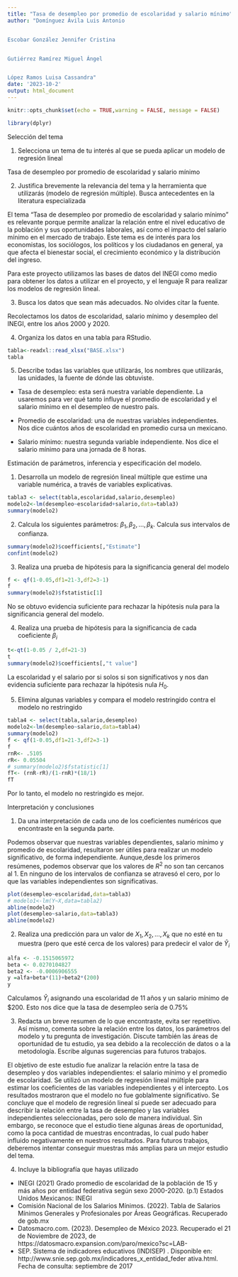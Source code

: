 ```yaml
---
title: "Tasa de desempleo por promedio de escolaridad y salario mínimo"
author: "Domínguez Ávila Luis Antonio


Escobar González Jennifer Cristina


Gutiérrez Ramírez Miguel Ángel


López Ramos Luisa Cassandra"
date: '2023-10-2'
output: html_document
---
```

```r
knitr::opts_chunk$set(echo = TRUE,warning = FALSE, message = FALSE)
```
```r
library(dplyr)
```
Selección del tema

(1) Selecciona un tema de tu interés al que se pueda aplicar un modelo de regresión
lineal

Tasa de desempleo por promedio de escolaridad y salario mínimo

(2) Justifica brevemente la relevancia del tema y la herramienta que utilizarás
(modelo de regresión múltiple). Busca antecedentes en la literatura especializada

El tema "Tasa de desempleo por promedio de escolaridad y salario mínimo" es relevante porque permite analizar la relación entre el nivel educativo de la población y sus oportunidades laborales, así como el impacto del salario mínimo en el mercado de trabajo. Este tema es de interés para los economistas, los sociólogos, los políticos y los ciudadanos en general, ya que afecta el bienestar social, el crecimiento económico y la distribución del ingreso.

Para este proyecto utilizamos las bases de datos del INEGI como medio para obtener los datos a utilizar en el proyecto, y el lenguaje R para realizar los modelos de regresión lineal.

(3) Busca los datos que sean más adecuados. No olvides citar la fuente.

Recolectamos los datos de escolaridad, salario mínimo y desempleo del INEGI, entre los años 2000 y 2020.

(4) Organiza los datos en una tabla para RStudio.
```r
tabla<-readxl::read_xlsx("BASE.xlsx")
tabla
```

(5) Describe todas las variables que utilizarás, los nombres que utilizarás, las
unidades, la fuente de dónde las obtuviste.

- Tasa de desempleo: esta será nuestra variable dependiente. La usaremos para ver qué tanto influye el promedio de escolaridad y el salario mínimo en el desempleo de nuestro país.

- Promedio de escolaridad: una de nuestras variables independientes. Nos dice cuántos años de escolaridad en promedio cursa un mexicano.

- Salario mínimo: nuestra segunda variable independiente. Nos dice el salario mínimo para una jornada de 8 horas.

Estimación de parámetros, inferencia y especificación del modelo.

(1) Desarrolla un modelo de regresión lineal múltiple que estime una variable
numérica, a través de variables explicativas.
```r
tabla3 <- select(tabla,escolaridad,salario,desempleo)
modelo2<-lm(desempleo~escolaridad+salario,data=tabla3)
summary(modelo2)
```
(2) Calcula los siguientes parámetros: $\beta_1,\beta_2,...,\beta_k$. Calcula sus intervalos de
confianza.
```r
summary(modelo2)$coefficients[,"Estimate"]
confint(modelo2)
```
(3) Realiza una prueba de hipótesis para la significancia general del modelo
```r
f <- qf(1-0.05,df1=21-3,df2=3-1)
f
summary(modelo2)$fstatistic[1]
```
No se obtuvo evidencia suficiente para rechazar la hipótesis nula para la significancia general del modelo.

(4) Realiza una prueba de hipótesis para la significancia de cada coeficiente $\beta_i$
```r
t<-qt(1-0.05 / 2,df=21-3)
t
summary(modelo2)$coefficients[,"t value"]
```
La escolaridad y el salario por si solos si son significativos y nos dan evidencia suficiente para rechazar la hipótesis nula $H_0$.

(5) Elimina algunas variables y compara el modelo restringido contra el modelo
no restringido
```r
tabla4 <- select(tabla,salario,desempleo)
modelo2<-lm(desempleo~salario,data=tabla4)
summary(modelo2)
f <- qf(1-0.05,df1=21-3,df2=3-1)
f
rnR<- .5105
rR<- 0.05504
# summary(modelo2)$fstatistic[1]
fT<- (rnR-rR)/(1-rnR)*(18/1)
fT
```
Por lo tanto, el modelo no restringido es mejor.

Interpretación y conclusiones

(1) Da una interpretación de cada uno de los coeficientes numéricos que encontraste en la segunda parte.

Podemos observar que nuestras variables dependientes, salario mínimo y promedio de escolaridad, resultaron ser útiles para realizar un modelo significativo, de forma independiente. Aunque,desde los primeros resúmenes, podemos observar que los valores de $R^2$ no son tan cercanos al 1. En ninguno de los intervalos de confianza se atravesó el cero, por lo que las variables independientes son significativas.
```r
plot(desempleo~escolaridad,data=tabla3)
# modelo1<-lm(Y~X,data=tabla2)
abline(modelo2)
plot(desempleo~salario,data=tabla3)
abline(modelo2)
```

(2) Realiza una predicción para un valor de $X_1,X_2,...,X_k$ que no esté en tu muestra (pero que esté cerca de los valores) para predecir el valor de $\hat{Y}_i$
```r
alfa <- -0.1515065972  
beta <- 0.0270104827 
beta2 <- -0.0006906555
y =alfa+beta*(11)+beta2*(200) 
y
```
Calculamos $\hat{Y}_i$ asignando una escolaridad de 11 años y un salario mínimo de $200. Esto nos dice que la tasa de desempleo sería de 0.75%

(3) Redacta un breve resumen de lo que encontraste, evita ser repetitivo. Así
mismo, comenta sobre la relación entre los datos, los parámetros del modelo
y tu pregunta de investigación. Discute también las áreas de oportunidad de
tu estudio, ya sea debido a la recolección de datos o a la metodología. Escribe
algunas sugerencias para futuros trabajos.

El objetivo de este estudio fue analizar la relación entre la tasa de desempleo y dos variables independientes: el salario mínimo y el promedio de escolaridad. Se utilizó un modelo de regresión lineal múltiple para estimar los coeficientes de las variables independientes y el intercepto. Los resultados mostraron que el modelo no fue goblalmente significativo. Se concluye que el modelo de regresión lineal sí puede ser adecuado para describir la relación entre la tasa de desempleo y las variables independientes seleccionadas, pero solo de manera individual.
Sin embargo, se reconoce que el estudio tiene algunas áreas de oportunidad, como la poca cantidad de muestras encontradas, lo cual pudo haber influido negativamente en nuestros resultados. Para futuros trabajos, deberemos intentar conseguir muestras más amplias para un mejor estudio del tema.

(4) Incluye la bibliografía que hayas utilizado
- INEGI (2021) Grado promedio de escolaridad de la población de 15 y más años por entidad federativa según sexo 2000-2020. (p.1) Estados Unidos Mexicanos: INEGI
- Comisión Nacional de los Salarios Mínimos. (2022). Tabla de Salarios Mínimos Generales y Profesionales por Áreas Geográficas. Recuperado de gob.mx
- Datosmacro.com. (2023). Desempleo de México 2023. Recuperado el 21 de Noviembre de 2023, de https://datosmacro.expansion.com/paro/mexico?sc=LAB-
- SEP. Sistema de indicadores educativos (INDISEP) . 
Disponible en: 
http://www.snie.sep.gob.mx/indicadores_x_entidad_feder
ativa.html. Fecha de consulta: septiembre de 2017